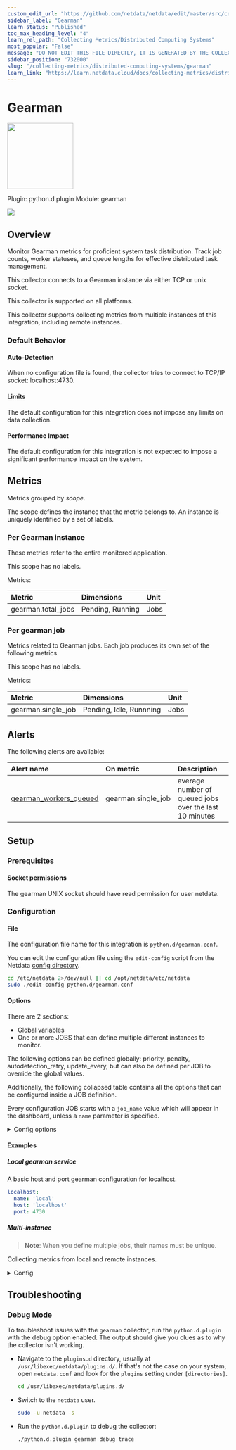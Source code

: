```yaml
---
custom_edit_url: "https://github.com/netdata/netdata/edit/master/src/collectors/python.d.plugin/gearman/metadata.yaml"
sidebar_label: "Gearman"
learn_status: "Published"
toc_max_heading_level: "4"
learn_rel_path: "Collecting Metrics/Distributed Computing Systems"
most_popular: "False"
message: "DO NOT EDIT THIS FILE DIRECTLY, IT IS GENERATED BY THE COLLECTOR'S metadata.yaml FILE"
sidebar_position: "732000"
slug: "/collecting-metrics/distributed-computing-systems/gearman"
learn_link: "https://learn.netdata.cloud/docs/collecting-metrics/distributed-computing-systems/gearman"
---
```



# Gearman


<img src="https://netdata.cloud/img/gearman.png" width="150"/>


Plugin: python.d.plugin
Module: gearman

<img src="https://img.shields.io/badge/maintained%20by-Netdata-%2300ab44" />

## Overview

Monitor Gearman metrics for proficient system task distribution. Track job counts, worker statuses, and queue lengths for effective distributed task management.

This collector connects to a Gearman instance via either TCP or unix socket.

This collector is supported on all platforms.

This collector supports collecting metrics from multiple instances of this integration, including remote instances.


### Default Behavior

#### Auto-Detection

When no configuration file is found, the collector tries to connect to TCP/IP socket: localhost:4730.

#### Limits

The default configuration for this integration does not impose any limits on data collection.

#### Performance Impact

The default configuration for this integration is not expected to impose a significant performance impact on the system.


## Metrics

Metrics grouped by *scope*.

The scope defines the instance that the metric belongs to. An instance is uniquely identified by a set of labels.



### Per Gearman instance

These metrics refer to the entire monitored application.

This scope has no labels.

Metrics:

| Metric | Dimensions | Unit |
|:------|:----------|:----|
| gearman.total_jobs | Pending, Running | Jobs |

### Per gearman job

Metrics related to Gearman jobs. Each job produces its own set of the following metrics.

This scope has no labels.

Metrics:

| Metric | Dimensions | Unit |
|:------|:----------|:----|
| gearman.single_job | Pending, Idle, Runnning | Jobs |



## Alerts


The following alerts are available:

| Alert name  | On metric | Description |
|:------------|:----------|:------------|
| [ gearman_workers_queued ](https://github.com/netdata/netdata/blob/master/src/health/health.d/gearman.conf) | gearman.single_job | average number of queued jobs over the last 10 minutes |


## Setup

### Prerequisites

#### Socket permissions

The gearman UNIX socket should have read permission for user netdata.


### Configuration

#### File

The configuration file name for this integration is `python.d/gearman.conf`.


You can edit the configuration file using the `edit-config` script from the
Netdata [config directory](/docs/netdata-agent/configuration#the-netdata-config-directory).

```bash
cd /etc/netdata 2>/dev/null || cd /opt/netdata/etc/netdata
sudo ./edit-config python.d/gearman.conf
```
#### Options

There are 2 sections:

* Global variables
* One or more JOBS that can define multiple different instances to monitor.

The following options can be defined globally: priority, penalty, autodetection_retry, update_every, but can also be defined per JOB to override the global values.

Additionally, the following collapsed table contains all the options that can be configured inside a JOB definition.

Every configuration JOB starts with a `job_name` value which will appear in the dashboard, unless a `name` parameter is specified.


<details><summary>Config options</summary>

| Name | Description | Default | Required |
|:----|:-----------|:-------|:--------:|
| update_every | Sets the default data collection frequency. | 5 | no |
| priority | Controls the order of charts at the netdata dashboard. | 60000 | no |
| autodetection_retry | Sets the job re-check interval in seconds. | 0 | no |
| penalty | Indicates whether to apply penalty to update_every in case of failures. | yes | no |
| name | Job name. This value will overwrite the `job_name` value. JOBS with the same name are mutually exclusive. Only one of them will be allowed running at any time. This allows autodetection to try several alternatives and pick the one that works. |  | no |
| host | URL or IP where gearman is running. | localhost | no |
| port | Port of URL or IP where gearman is running. | 4730 | no |
| tls | Use tls to connect to gearman. | false | no |
| cert | Provide a certificate file if needed to connect to a TLS gearman instance. |  | no |
| key | Provide a key file if needed to connect to a TLS gearman instance. |  | no |

</details>

#### Examples

##### Local gearman service

A basic host and port gearman configuration for localhost.

```yaml
localhost:
  name: 'local'
  host: 'localhost'
  port: 4730

```
##### Multi-instance

> **Note**: When you define multiple jobs, their names must be unique.

Collecting metrics from local and remote instances.


<details><summary>Config</summary>

```yaml
localhost:
  name: 'local'
  host: 'localhost'
  port: 4730

remote:
  name: 'remote'
  host: '192.0.2.1'
  port: 4730

```
</details>



## Troubleshooting

### Debug Mode

To troubleshoot issues with the `gearman` collector, run the `python.d.plugin` with the debug option enabled. The output
should give you clues as to why the collector isn't working.

- Navigate to the `plugins.d` directory, usually at `/usr/libexec/netdata/plugins.d/`. If that's not the case on
  your system, open `netdata.conf` and look for the `plugins` setting under `[directories]`.

  ```bash
  cd /usr/libexec/netdata/plugins.d/
  ```

- Switch to the `netdata` user.

  ```bash
  sudo -u netdata -s
  ```

- Run the `python.d.plugin` to debug the collector:

  ```bash
  ./python.d.plugin gearman debug trace
  ```


